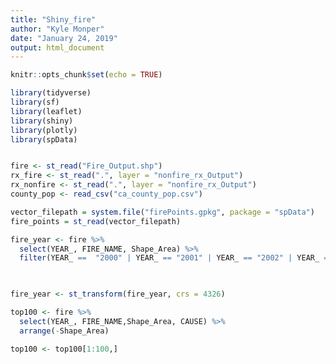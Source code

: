 ---
title: "Shiny_fire"
author: "Kyle Monper"
date: "January 24, 2019"
output: html_document
---

```{r setup, include=FALSE}
knitr::opts_chunk$set(echo = TRUE)
```

```{r, message = F}
library(tidyverse)
library(sf)
library(leaflet)
library(shiny)
library(plotly)
library(spData)


fire <- st_read("Fire_Output.shp")
rx_fire <- st_read(".", layer = "nonfire_rx_Output")
rx_nonfire <- st_read(".", layer = "nonfire_rx_Output")
county_pop <- read_csv("ca_county_pop.csv")

```

```{r}

vector_filepath = system.file("firePoints.gpkg", package = "spData")
fire_points = st_read(vector_filepath)
```




```{r}


fire_year <- fire %>% 
  select(YEAR_, FIRE_NAME, Shape_Area) %>% 
  filter(YEAR_ ==  "2000" | YEAR_ == "2001" | YEAR_ == "2002" | YEAR_ == "2003")
  


fire_year <- st_transform(fire_year, crs = 4326)

```


```{r}

top100 <- fire %>% 
  select(YEAR_, FIRE_NAME,Shape_Area, CAUSE) %>% 
  arrange(-Shape_Area)

top100 <- top100[1:100,]
```




















